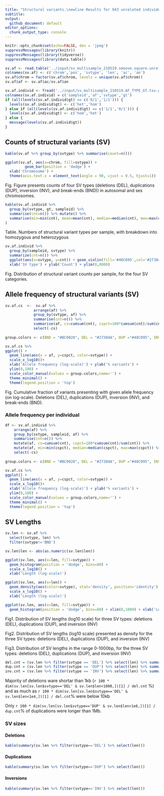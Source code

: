 ```yaml
---
title: "Structural variants.\newline Results for 943 unrelated individuals"
subtitle:
output: 
  github_document: default
editor_options: 
  chunk_output_type: console
---
```


```r
knitr::opts_chunk$set(echo=FALSE, dev = 'jpeg')
suppressMessages(library(knitr))
suppressMessages(library(tidyverse))
suppressMessages(library(data.table))

sv.af <- read.table('../input/sv_multisample_210519.smoove.square.unrelated.nogt.stats.tsv')
colnames(sv.af) <- c('chrom','pos', 'svtype', 'len', 'ac', 'an')
sv.af$chrom = factor(sv.af$chrom, levels = unique(sv.af$chrom))
sv.af$af <- sv.af$ac/sv.af$an

sv.af.individ <- fread('../input/sv_multisample_210519.AF_TYPE_GT.tsv.gz', stringsAsFactors = T)
colnames(sv.af.individ) = c('sampleid','af','svtype','gt')
if (all(levels(sv.af.individ$gt) == c('0/1','1/1'))) {
  levels(sv.af.individ$gt) <- c('het','hom')
} else if (all(levels(sv.af.individ$gt) == c('1/1','0/1'))) {
  levels(sv.af.individ$gt) <- c('hom','het')
} else {
  message(levels(sv.af.individ$gt))
}

```

## Counts of structural variants (SV)

```r

kable(sv.af %>% group_by(svtype) %>% summarise(count=n()))

```


```r

ggplot(sv.af, aes(x=chrom, fill=svtype)) +
         geom_bar(position = 'dodge') +
  xlab('Chromosome') +
  theme(axis.text.x = element_text(angle = 90, vjust = 0.5, hjust=1))

```

Fig. Figure presents counts of four SV types (deletions (DEL), duplications (DUP), inversion (INV), and break-ends (BND)) in autosomal and sex chromosomes.


```r

kable(sv.af.individ %>% 
  group_by(svtype, gt, sampleid) %>% 
  summarise(cnt=n()) %>% mutate() %>%
  summarise(min=min(cnt), mean=mean(cnt), median=median(cnt), max=max(cnt)) 
)
```

Table. Numbers of structural variant types per sample, with breakdown into homozygous and heterozygous

```r

sv.af.individ %>% 
  group_by(sampleid, svtype) %>% 
  summarize(cnt=n()) %>% 
  ggplot(aes(x=svtype, y=cnt)) + geom_violin(fill='#48C095',col='#27384A') + geom_boxplot(width=0.1) +
  xlab('SV type') + ylab('Count') + ylim(0,8000)

```

Fig. Distribution of structural variant counts per sample, for the four SV categories.


## Allele frequency of structural variants (SV)

```r

sv.af.cs  <-  sv.af %>% 
             arrange(af) %>%
             group_by(svtype, af) %>%
             summarise(cnt=n()) %>% 
             summarise(af, cs=cumsum(cnt), cspct=100*cumsum(cnt)/sum(cnt)) %>% 
             select(-cs)
  
group.colors <- c(BND = "#BC0020", DEL = "#27384A", DUP ="#48C095", INV = "blue")

sv.af.cs %>%
ggplot() + 
  geom_line(aes(x = af, y=cspct, color=svtype)) +
  scale_x_log10()+
  xlab('Allele frequency (log-scale)') + ylab('% variants') + 
  ylim(0,100) +
  scale_color_manual(values = group.colors,name='') +
  theme_minimal() +
  theme(legend.position = 'top')

```

Fig. Cumulative fraction of variants presenting with given allele frequency (on log-scale). Deletions (DEL), duplications (DUP), inversion (INV), and break-ends (BND).

### Allele frequency per individual

```r

df <- sv.af.individ %>%
    arrange(af) %>%
    group_by(svtype, sampleid, af) %>%
    summarise(cnt=n()) %>% 
    mutate(af, cs=cumsum(cnt), cspct=100*cumsum(cnt)/sum(cnt)) %>% 
    mutate(af, min=min(cspct), median=median(cspct), max=max(cspct)) %>% 
    select(-cs)
  
group.colors <- c(BND = "#BC0020", DEL = "#27384A", DUP ="#48C095", INV = "blue")

sv.af.cs %>%
ggplot() + 
  geom_line(aes(x = af, y=cspct, color=svtype)) +
  scale_x_log10()+
  xlab('Allele frequency (log-scale)') + ylab('% variants') + 
  ylim(0,100) +
  scale_color_manual(values = group.colors,name='') +
  theme_minimal() +
  theme(legend.position = 'top')

```


## SV Lengths

```r

sv.len <- sv.af %>% 
  select(svtype, len) %>% 
  filter(svtype!='BND')

sv.len$len <- abs(as.numeric(sv.len$len))

ggplot(sv.len, aes(x=len, fill=svtype)) +
  geom_histogram(position = 'dodge', bins=80) +
  scale_x_log10() + 
  xlab('Length (log-scale)')

ggplot(sv.len, aes(x=len)) +
  geom_density(aes(color=svtype), stat='density', position='identity')  +
  scale_x_log10() + 
  xlab('Length (log-scale)')

ggplot(sv.len, aes(x=len, fill=svtype)) +
  geom_histogram(position = 'dodge', bins=80) + xlim(0,1000) + xlab('Length (<=1kb)')


```

Fig1. Distribution of SV lengths (log10 scale) for three SV types: deletions (DEL), duplications (DUP), and inversion (INV)

Fig2. Distribution of SV lengths (log10 scale) presented as density for the three SV types: deletions (DEL), duplications (DUP), and inversion (INV)

Fig3. Distribution of SV lengths in the range 0-1000bp, for the three SV types: deletions (DEL), duplications (DUP), and inversion (INV)


```r

del.cnt = (sv.len %>% filter(svtype == 'DEL') %>% select(len) %>% summarise(n()))
dup.cnt = (sv.len %>% filter(svtype == 'DUP') %>% select(len) %>% summarise(n()))
inv.cnt = (sv.len %>% filter(svtype == 'INV') %>% select(len) %>% summarise(n()))
```

Majority of deletions ware shortar than 1kb (`r 100 * dim(sv.len[sv.len$svtype=='DEL' & sv.len$len<1000,])[1] / del.cnt` %) and as much as `r 100 * dim(sv.len[sv.len$svtype=='DEL' & sv.len$len<1e4,])[1] / del.cnt`% were below 10kb

Only `r 100 * dim(sv.len[sv.len$svtype=='DUP' & sv.len$len>1e6,])[1] / dup.cnt`% of duplications were longer than 1Mb.


### SV sizes

#### Deletions

```r
kable(summary(sv.len %>% filter(svtype=='DEL') %>% select(len)))
```

#### Duplications

```r
kable(summary(sv.len %>% filter(svtype=='DUP') %>% select(len)))
```

#### Inversions

```r
kable(summary(sv.len %>% filter(svtype=='INV') %>% select(len)))
```






